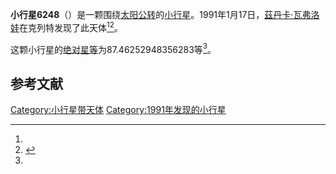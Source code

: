 {{Infobox planet
| bgcolour = #FFFFC0
| name = 6248
| symbol = 
| image = 
| caption = 
| discovery = yes
| discovery_ref = 
| discoverer = [[茲丹卡·瓦弗洛娃|茲丹卡·瓦弗洛娃]]
| discovery_site = [[克列特|克列特]] 
| discovered = 1991年1月17日
| designations = yes
| mp_name = 
| named_after = 
| alt_names = 1991 BM2/ 1975 EP4 / 1989 TJ16 / 1992 GK3
| mp_category = [[主带小行星|主带小行星]]
| orbit_ref = <ref name="a">[http://ssd.jpl.nasa.gov/sbdb.cgi?sstr=6248 6248] {{Wayback|url=http://ssd.jpl.nasa.gov/sbdb.cgi?sstr=6248 |date=20200820185733 }}，小行星數據庫瀏覽器（JPL Small-Body Database Browser）－[[美国国家航空航天局|美国国家航空航天局]]喷气推进实验室</ref>
| epoch = 2456400.5 (2013年4月18日更新)
| aphelion = {{convert|3.585803055516696|AU|km|3|abbr=on|lk=out}}
| perihelion = {{convert|2.636932466499967|AU|km|3|abbr=on}}
| semimajor = {{convert|3.111367761008332|AU|km|3|abbr=on}}
| eccentricity = 0.15248448
| period = 2004.589485 [[日|日]]<br />5.49[[儒略年|儒略年]]
| avg_speed = 
| inclination = .5187434662706484
| asc_node = 15.60838676964448
| mean_anomaly = 
| arg_peri = 87.46252948356283
| satellites = 
| physical_characteristics = yes
| dimensions = 
| mass = 
| density = 
| surface_grav = 
| escape_velocity = 
| sidereal_day = 
| axial_tilt = 
| pole_ecliptic_lat = 
| pole_ecliptic_lon = 
| albedo = 
| temperatures= 
| temp_name1 = 
| mean_temp_1 = 
| max_temp_1 = 
| temp_name2 = 
| max_temp_2 = 
| spectral_type = 
| abs_magnitude = 87.46252948356283
}}

'''小行星6248'''（{{lang-en|6248}}）是一颗围绕[[太阳|太阳]][[公转|公转]]的[[小行星|小行星]]。1991年1月17日，[[茲丹卡·瓦弗洛娃|茲丹卡·瓦弗洛娃]]在克列特发现了此天体<ref name="a" /><ref>{{cite news|title=小行星列表|url=http://cfa-www.harvard.edu/iau/lists/NumberedMPs.txt|accessdate=2013-07-08|newspaper=哈佛大学|archive-date=2008-05-17|archive-url=https://web.archive.org/web/20080517010638/http://cfa-www.harvard.edu/iau/lists/NumberedMPs.txt|dead-url=no}}</ref>。

这颗小行星的[[绝对星等|绝对星等]]为87.46252948356283等<ref name="a" />。

==参考文献==
{{reflist}}
{{Minor Planet Number|[[小行星6247|小行星6247]]|[[小行星6249|小行星6249]]}}

{{小天体}}

[[Category:小行星带天体|Category:小行星带天体]]
[[Category:1991年发现的小行星|Category:1991年发现的小行星]]

{{asteroid-stub}}